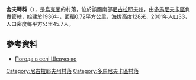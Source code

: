 {{coord|47|36|38|N|30|50|47|E|scale:100000|display=title}}

'''舍夫琴科'''（{{lang-uk|Шевченко}}），是[[烏克蘭|烏克蘭]]的村落，位於該國南部[[尼古拉耶夫州|尼古拉耶夫州]]，由[[多馬尼夫卡區|多馬尼夫卡區]]負責管轄，始建於1936年，面積0.72平方公里，海拔高度128米，2001年人口33，人口密度每平方公里45.7人。

==參考資料==
* [http://weather.in.ua/ua/nikolaevskaja/28777 Погода в селі Шевченко]

[[Category:尼古拉耶夫州村落|Category:尼古拉耶夫州村落]]
[[Category:多馬尼夫卡區村落|Category:多馬尼夫卡區村落]]


{{Mykolaiv-geo-stub}}